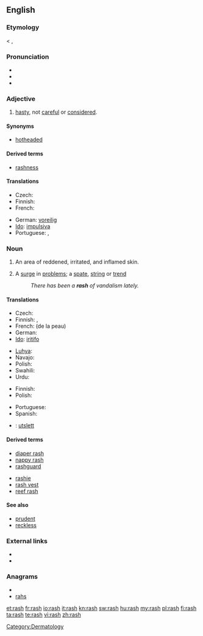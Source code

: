 ==English==

===Etymology===
< {{etyl|enm}} {{term|rash|lang=enm}}, {{term|rasch||hasty, headstrong}}

===Pronunciation===
* {{IPA|/ræʃ/}}
* {{audio|en-us-rash.ogg|Audio (US)}}
* {{rhymes|æʃ}}

===Adjective===
{{en-adj|er|est}}

# [[hasty]], not [[careful]] or [[considered]].

====Synonyms====
* [[hotheaded]]

====Derived terms====
* [[rashness]]

====Translations====
{{trans-top|hasty}}
* Czech: {{t-|cs|zbrklý|m}}
* Finnish: {{t-|fi|hätäinen}}
* French: {{t+|fr|impulsif}}
{{trans-mid}}
* German: [[voreilig]]
* [[Ido]]: [[impulsiva]]
* Portuguese: {{t+|pt|imprudente}}, {{t+|pt|precipitado}}
{{trans-bottom}}

===Noun===
{{wikipedia|rash|rash (inflamed skin)}}
{{en-noun|rashes}}

# {{symptom}} An area of reddened, irritated, and inflamed skin.
# A [[surge]] in [[problem]]s; a [[spate]], [[string]] or [[trend]]
#: ''There has been a '''rash''' of vandalism lately.''

====Translations====
{{trans-top|of skin}}
* Czech: {{t-|cs|vyrážka|f}}
* Finnish: {{t-|fi|ihottuma}}, {{t+|fi|ekseema}}
* French: {{t+|fr|irritation|f}} (de la peau)
* German: {{t|de|Hautausschlag|m}}
* [[Ido]]: [[iritar|iritifo]]
{{trans-mid}}
* [[Luhya]]: {{tø|luy|ohuseruha}}
* Navajo: {{tø|nv|naʼakǫs}}
* Polish: {{t|pl|wysypka|f}}
* Swahili: {{t+|sw|upele|xs=Swahili}}
* Urdu: {{ur-Arab|[[خارش]]}}
{{trans-bottom}}

{{trans-top|surge in problems}}
* Finnish: {{t+|fi|aalto}}
* Polish: {{t+|pl|lawina|f}}
{{trans-mid}}
* Portuguese: {{t+|pt|surto|m}}
* Spanish: {{t-|es|erupción|f}}
{{trans-bottom}}

{{checktrans-top}}
* {{ttbc|Norwegian}}: [[utslett]] {{n}}
{{trans-bottom}}

====Derived terms====
{{top2}}
* [[diaper rash]]
* [[nappy rash]]
* [[rashguard]]
{{mid2}}
* [[rashie]]
* [[rash vest]]
* [[reef rash]]
{{bottom}}

====See also====
* [[prudent]]
* [[reckless]]

===External links===
* {{R:Webster 1913}}
* {{R:Century 1911}}

===Anagrams===
* {{alphagram|ahrs}}
* [[rahs#English|rahs]]

[[Category:Dermatology]]

[[et:rash]]
[[fr:rash]]
[[io:rash]]
[[it:rash]]
[[kn:rash]]
[[sw:rash]]
[[hu:rash]]
[[my:rash]]
[[pl:rash]]
[[fi:rash]]
[[ta:rash]]
[[te:rash]]
[[vi:rash]]
[[zh:rash]]